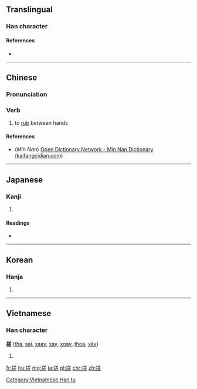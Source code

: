 ==Translingual==

===Han character===
{{Han char|rn=64|rad=手|as=10|sn=13|four=5801<sub>1</sub>|canj=手廿手一 (QTQM)}}

====References====
* {{Han ref|kx=0446.240|dkj=12476|dj=0797.080|hdz=31923.100|uh=6413|ud=25619|bh=B762|bd=46946}}

----
==Chinese==
{{zh-forms}}

===Pronunciation===
{{zh-pron
|m=cuō
|c=co1
|h=pfs=chho
|mn=chho
|cat=v
}}

===Verb===
{{zh-verb}}

# to [[rub]] between hands

====References====
*(''Min Nan'') [http://kaifangcidian.com/han/minnan/%E6%90%93 Open Dictionary Network - Min Nan Dictionary (kaifangcidian.com)]

----

==Japanese==

===Kanji===
{{ja-kanji|grade=|rs=手10}}

# {{defn|lang=ja|sort=手10}}

====Readings====
* {{ja-readings|on=[[さ]] (sa), [[さい]] (sai)|kun=[[よる]] (yoru)}}

----

==Korean==

===Hanja===
{{ko-hanja|hangeul=차|eumhun=|rv=cha|mr=ch'a|y=cha}}

# {{defn|lang=ko|sort=手10}}

----

==Vietnamese==

===Han character===
'''搓''' ([[tha]], [[sai]], [[xaay]], [[xay]], [[xoay]], [[thoa]], [[xây]])

# {{defn|lang=vi}}

[[Category:Vietnamese Han tu]]

[[fr:搓]]
[[hu:搓]]
[[mg:搓]]
[[ja:搓]]
[[pl:搓]]
[[chr:搓]]
[[zh:搓]]